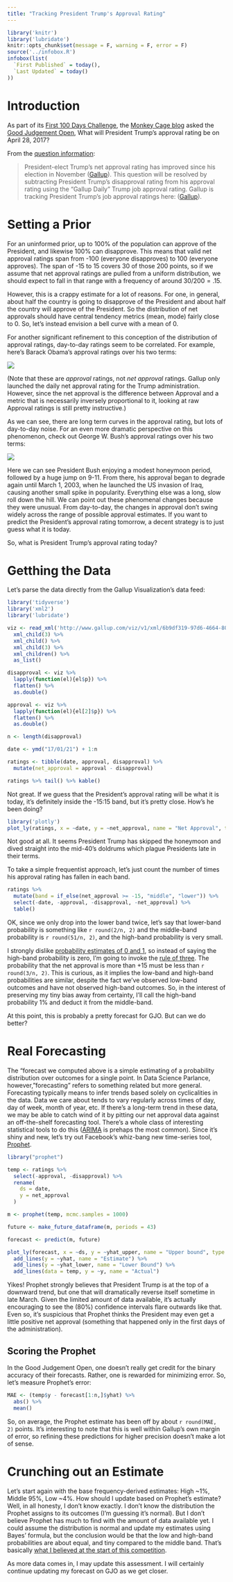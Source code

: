 ```yaml
---
title: "Tracking President Trump's Approval Rating"
---
```


```r
library('knitr')
library('lubridate')
knitr::opts_chunk$set(message = F, warning = F, error = F)
source('../infobox.R')
infobox(list(
  `First Published` = today(),
  `Last Updated` = today()
))
```

# Introduction

As part of its [First 100 Days Challenge](https://www.gjopen.com/challenges/13-the-first-100-days), the [Monkey Cage blog](https://www.washingtonpost.com/news/monkey-cage/) asked the [Good Judgement Open](https://www.gjopen.com/), What will President Trump's approval rating be on April 28, 2017?

From the [question information](https://www.gjopen.com/questions/384-what-will-gallup-report-president-trump-s-net-approval-rating-to-be-on-28-april-2017):

> President-elect Trump's net approval rating has improved since his election in November ([Gallup](http://www.gallup.com/poll/201617/gallup-daily-trump-job-approval.aspx)). This question will be resolved by subtracting President Trump's disapproval rating from his approval rating using the "Gallup Daily" Trump job approval rating. Gallup is tracking President Trump's job approval ratings here: ([Gallup](http://www.gallup.com/poll/201617/gallup-daily-trump-job-approval.aspx)).

# Setting a Prior

For an uninformed prior, up to 100% of the population can approve of the President, and likewise 100% can disapprove. This means that valid net approval ratings span from -100 (everyone disapproves) to 100 (everyone approves). The span of -15 to 15 covers 30 of those 200 points, so if we assume that net approval ratings are pulled from a uniform distribution, we should expect to fall in that range with a frequency of around $30/200=.15$.

However, this is a crappy estimate for a lot of reasons. For one, in general, about half the country is going to disapprove of the President and about half the country will approve of the President. So the distribution of net approvals should have central tendency metrics (mean, mode) fairly close to 0. So, let's instead envision a bell curve with a mean of 0.

For another significant refinement to this conception of the distribution of approval ratings, day-to-day ratings seem to be correlated. For example, here's Barack Obama's approval ratings over his two terms:

![]("/imgs/Screenshot_2017-03-16-13-35-53.png")

(Note that these are *approval* ratings, not *net approval* ratings. Gallup only launched the daily net approval rating for the Trump administration. However, since the net approval is the difference between Approval and a metric that is necessarily inversely proportional to it, looking at raw Approval ratings is still pretty instructive.)

As we can see, there are long term curves in the approval rating, but lots of day-to-day noise. For an even more dramatic perspective on this phenomenon, check out George W. Bush's approval ratings over his two terms:

![]("/imgs/Screenshot_2017-03-16-13-36-24.png")

Here we can see President Bush enjoying a modest honeymoon period, followed by a huge jump on 9-11. From there, his approval began to degrade again until March 1, 2003, when he launched the US invasion of Iraq, causing another small spike in popularity. Everything else was a long, slow roll down the hill. We can point out these phenomenal changes because they were unusual. From day-to-day, the changes in approval don't swing widely across the range of possible approval estimates. If you want to predict the President's approval rating tomorrow, a decent strategy is to just guess what it is today.

So, what is President Trump's approval rating today?

# Getthing the Data

Let's parse the data directly from the Gallup Visualization's data feed:

```r
library('tidyverse')
library('xml2')
library('lubridate')

viz <- read_xml('http://www.gallup.com/viz/v1/xml/6b9df319-97d6-4664-80e1-ea7fe4672aca/POLLFLEXCHARTVIZ/TRUMPJOBAPPR201617.aspx') %>%
  xml_child(3) %>%
  xml_child() %>%
  xml_child(3) %>%
  xml_children() %>%
  as_list()

disapproval <- viz %>%
  lapply(function(el){el$p}) %>%
  flatten() %>%
  as.double()

approval <- viz %>%
  lapply(function(el){el[2]$p}) %>%
  flatten() %>%
  as.double()

n <- length(disapproval)

date <- ymd("17/01/21") + 1:n

ratings <- tibble(date, approval, disapproval) %>%
  mutate(net_approval = approval - disapproval)

ratings %>% tail() %>% kable()
```

Not great. If we guess that the President's approval rating will be what it is today, it's definitely inside the -15:15 band, but it's pretty close. How's he been doing?

```r
library('plotly')
plot_ly(ratings, x = ~date, y = ~net_approval, name = "Net Approval", type = 'scatter', mode = 'lines')
```

Not good at all. It seems President Trump has skipped the honeymoon and dived straight into the mid-40's doldrums which plague Presidents late in their terms.

To take a simple frequentist approach, let's just count the number of times his approval rating has fallen in each band.

```r
ratings %>%
  mutate(band = if_else(net_approval >= -15, "middle", "lower")) %>%
  select(-date, -approval, -disapproval, -net_approval) %>%
  table()
```

OK, since we only drop into the lower band twice, let's say that lower-band probability is something like `r round(2/n, 2)` and the middle-band probability is `r round(51/n, 2)`, and the high-band probability is very small.

I strongly dislike [probability estimates of 0 and 1](http://lesswrong.com/lw/mp/0_and_1_are_not_probabilities/), so instead of saying the high-band probability is zero, I'm going to invoke the [rule of three](https://en.wikipedia.org/wiki/Rule_of_three_(statistics)). The probability that the net approval is more than +15 must be less than `r round(3/n, 2)`. This is curious, as it implies the low-band and high-band probabilities are similar, despite the fact we've observed low-band outcomes and have not observed high-band outcomes. So, in the interest of preserving my tiny bias away from certainty, I'll call the high-band probability 1% and deduct it from the middle-band.

At this point, this is probably a pretty forecast for GJO. But can we do better?

# Real Forecasting

The "forecast we computed above is a simple estimating of a probability distribution over outcomes for a single point. In Data Science Parlance, however, "forecasting" refers to something related but more general. Forecasting typically means to infer trends based solely on cyclicalities in the data. Data we care about tends to vary regularly across times of day, day of week, month of year, etc. If there's a long-term trend in these data, we may be able to catch wind of it by pitting our net approval data against an off-the-shelf forecasting tool. There's a whole class of interesting statistical tools to do this ([ARIMA](https://en.wikipedia.org/wiki/Autoregressive_integrated_moving_average) is prehaps the most common). Since it's shiny and new, let's try out Facebook's whiz-bang new time-series tool, [Prophet](https://facebookincubator.github.io/prophet/).

```r
library("prophet")

temp <- ratings %>%
  select(-approval, -disapproval) %>%
  rename(
    ds = date,
    y = net_approval
  )

m <- prophet(temp, mcmc.samples = 1000)

future <- make_future_dataframe(m, periods = 43)

forecast <- predict(m, future)

plot_ly(forecast, x = ~ds, y = ~yhat_upper, name = "Upper bound", type = 'scatter', mode = 'lines') %>%
  add_lines(y = ~yhat, name = "Estimate") %>%
  add_lines(y = ~yhat_lower, name = "Lower Bound") %>%
  add_lines(data = temp, y = ~y, name = "Actual")
```

Yikes! Prophet strongly believes that President Trump is at the top of a downward trend, but one that will dramatically reverse itself sometime in late March. Given the limited amount of data available, it's actually encouraging to see the (80%) confidence intervals flare outwards like that. Even so, it's suspicious that Prophet thinks the President may even get a little positive net approval (something that happened only in the first days of the administration).

## Scoring the Prophet

In the Good Judgement Open, one doesn't really get credit for the binary accuracy of their forecasts. Rather, one is rewarded for minimizing error. So, let's measure Prophet's error:

```r
MAE <- (temp$y - forecast[1:n,]$yhat) %>%
  abs() %>%
  mean()
```

So, on average, the Prophet estimate has been off by about `r round(MAE, 2)` points. It's interesting to note that this is well within Gallup's own margin of error, so refining these predictions for higher precision doesn't make a lot of sense.

# Crunching out an Estimate

Let's start again with the base frequency-derived estimates: High ~1%, Middle 95%, Low ~4%. How should I update based on Prophet's estimate? Well, in all honesty, I don't know exactly. I don't know the distribution the Prophet assigns to its outcomes (I'm guessing it's normal). But I don't believe Prophet has much to find with the amount of data available yet. I could assume the distribution is normal and update my estimates using Bayes' formula, but the conclusion would be that the low and high-band probabilities are about equal, and tiny compared to the middle band. That's basically [what I believed at the start of this competition](http://www.gjopen.com/comments/comments/432692).

As more data comes in, I may update this assessment. I will certainly continue updating my forecast on GJO as we get closer.

